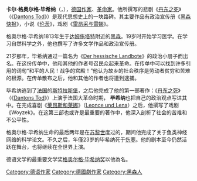 {{Infobox Writer
| name         = Georg Büchner
| image        = Georg_Büchner.png
| imagesize    = 
| caption      = "Don't you hear? Don't you hear the dreadful voice that screams from the whole horizon, and that man usually calls silence?"
| pseudonym    = 
| birthname    = Karl Georg Büchner
| birthdate    = 1813年10月17日
| birthplace   = [[德国|德国]][[戈德劳|戈德劳]]（Goddelau）
| deathdate    = 1837年2月19日 （23歲）
| deathplace   = [[瑞士|瑞士]][[苏黎世|苏黎世]]
| occupation   = 戏剧家
| nationality  = 德国
| period       = 
| genre        = 
| subject      = 
| movement     = 
| notableworks = ''Dantons Tod''; ''Leonce and Lena''; ''Woyzeck''
| spouse       = 
| partner      = 
| children     = 
| relatives    = [[路德维希·毕希纳|路德维希·毕希纳]]
| influences   = [[威廉·莎士比亚|威廉·莎士比亚]]、[[弗里德里希·路德维希·魏迪希|弗里德里希·路德维希·魏迪希]]、[[维克多·雨果|维克多·雨果]]、[[格拉克斯·巴貝夫|格拉克斯·巴貝夫]]、[[圣西门|圣西门]]
| influenced   = 
| awards       = 
| signature    = 
| website      = 
}}

'''卡尔·格奥尔格·毕希纳'''（{{lang|de|'''Karl Georg Büchner'''}}，{{bd|1813年|10月17日|1837年|2月19日}}），[[德国|德国]][[作家|作家]]、[[革命家|革命家]]。他所撰写的悲剧《[[丹东之死|丹东之死]]》（《[[Dantons_Tod|Dantons Tod]]》）是现代思想史上的一块路碑。其主要作品有政治宣传册《[[黑森快报|黑森快报]]》，小说《[[伦茨|伦茨]]》，戏剧《[[雷昂采与雷娜|雷昂采与雷娜]]》。

格奥尔格·毕希纳1813年生于[[达姆施塔特|达姆施塔特]]附近的[[黑森|黑森]]。19岁时开始学习医学。在学习自然科学之外，他也撰写了许多文学作品和政治宣传册。

21岁那年，毕希纳通过一篇名为《[[Der_hessische_Landbote|Der hessische Landbote]]》的政治小册子而出名。在这份传单中，他和其他的作者号召民众起来革命。在传单中可以找到许多引用的词句“和平的人民！战争的宫殿！”他认为故乡的社会秩序是劳动者贫穷和苦难的根源。在传单散布之后，他和其他的作者也将遭到逮捕。

毕希纳逃到了[[法国|法国]]的[[斯特拉斯堡|斯特拉斯堡]]，之后他完成了他的第一部著作：《[[丹东之死|丹东之死]]》（《[[Dantons_Tod|Dantons Tod]]》）上演于法国大革命时期， '''毕希纳'''也把自己的政治观点写进其中。在完成喜剧《[[莱昂斯和莱娜|莱昂斯和莱娜]]》（[[Leonce_und_Lena|Leonce und Lena]]）之后，他撰写了戏剧《Woyzek》。在这第三部也或许是最重要的著作中，他深入剖析了社会的苦难和不公平性。

格奥尔格·毕希纳生命的最后两年是在[[苏黎世|苏黎世]]度过的，期间他完成了关于鱼类神经网络的科学论文。不久之后，年僅23岁的毕希纳死于[[伤寒|伤寒]]。他的剧本至今仍然活跃在舞台，也将继续在全世界上演。

德语文学的最重要文学奖[[格奥尔格·毕希纳奖|格奥尔格·毕希纳奖]]以他為名。


{{Authority control}}
{{德国人物小作品}}

{{DEFAULTSORT:Büchner, Georg}}

[[Category:德语作家|Category:德语作家]]
[[Category:德國劇作家|Category:德國劇作家]]
[[Category:黑森人|Category:黑森人]]